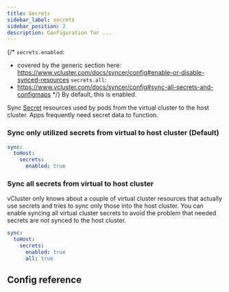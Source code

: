 ```yaml
---
title: Secrets
sidebar_label: secrets
sidebar_position: 2
description: Configuration for ...
---
```



{/*
`secrets.enabled`:
 - covered by the generic section here: https://www.vcluster.com/docs/syncer/config#enable-or-disable-synced-resources
`secrets.all`:
 - https://www.vcluster.com/docs/syncer/config#sync-all-secrets-and-configmaps
*/}
By default, this is enabled. 

Sync [Secret](https://kubernetes.io/docs/concepts/configuration/secret/) resources used by pods from the virtual cluster to the host cluster. Apps frequently need secret data to function.

### Sync only utilized secrets from virtual to host cluster (Default)

```YAML
sync:
  toHost:
    secrets:
      enabled: true
```

### Sync all secrets from virtual to host cluster

vCluster only knows about a couple of virtual cluster resources that actually use secrets and tries to sync only those into the host cluster. You can enable syncing all virtual cluster secrets to avoid the problem that needed secrets are not synced to the host cluster.

```YAML
sync:
  toHost:
    secrets:
      enabled: true
      all: true
```

## Config reference
<DisableResourceWarning/>

<SyncAllResource/>